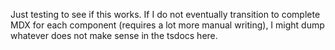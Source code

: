 
<Meta title="aesthetic/overview"/>

Just testing to see if this works. If I do not eventually transition to complete MDX for each component (requires a lot more manual writing), I might dump whatever does not make sense in the tsdocs here.